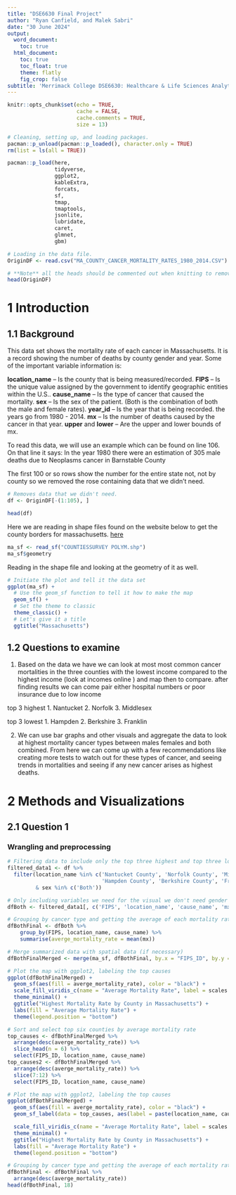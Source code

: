 ```yaml
---
title: "DSE6630 Final Project"
author: "Ryan Canfield, and Malek Sabri"
date: "30 June 2024"
output:
  word_document:
    toc: true
  html_document:
    toc: true
    toc_float: true
    theme: flatly
    fig_crop: false
subtitle: 'Merrimack College DSE6630: Healthcare & Life Sciences Analytics'
---
```


```r
knitr::opts_chunk$set(echo = TRUE,
                      cache = FALSE,
                      cache.comments = TRUE,
                      size = 13)
```

```r
# Cleaning, setting up, and loading packages.
pacman::p_unload(pacman::p_loaded(), character.only = TRUE)
rm(list = ls(all = TRUE))

pacman::p_load(here,
               tidyverse, 
               ggplot2, 
               kableExtra,
               forcats,
               sf,
               tmap,
               tmaptools,
               jsonlite, 
               lubridate, 
               caret,
               glmnet, 
               gbm)

```

```r
# Loading in the data file.
OriginDF <- read.csv("MA_COUNTY_CANCER_MORTALITY_RATES_1980_2014.CSV")

# **Note** all the heads should be commented out when knitting to remove extra tables this is just a way to confirm and see if the code is working.
head(OriginDF)

```
# 1 Introduction
## 1.1 Background
This data set shows the mortality rate of each cancer in Massachusetts. It is a record showing the number of deaths by county gender and year. Some of the important variable information is:

__location_name__  -- Is the county that is being measured/recorded.
__FIPS__ -- Is the unique value assigned by the government to identify geographic entities within the U.S..
__cause_name__ -- Is the type of cancer that caused the mortality.
__sex__ -- Is the sex of the patient. (Both is the combination of both the male and female rates).
__year_id__ -- Is the year that is being recorded. the years go from 1980 - 2014.
__mx__ -- Is the number of deaths caused by the cancer in that year.
__upper__ and __lower__ -- Are the upper and lower bounds of mx.

To read this data, we will use an example which can be found on line 106. On that line it says:
In the year 1980 there were an estimation of 305 male deaths due to Neoplasms cancer in Barnstable County	

The first 100 or so rows show the number for the entire state not, not by county so we removed the rose containing data that we didn't need.
```r
# Removes data that we didn't need.
df <- OriginDF[-(1:105), ]

head(df)
```
Here we are reading in shape files found on the website below to get the county borders for massachusetts.
[here](https://www.mass.gov/info-details/massgis-data-counties?_gl=1*1atxnmf*_ga*MTAyOTc5ODQ4LjE3MTk2MTk0NDU.*_ga_MCLPEGW7WM*MTcxOTYxOTU2Ny4xLjEuMTcxOTYxOTU3Ni4wLjAuMA..#downloads-) 

```r
ma_sf <- read_sf("COUNTIESSURVEY POLYM.shp") 
ma_sf$geometry

```

Reading in the shape file and looking at the geometry of it as well.
```r
# Initiate the plot and tell it the data set
ggplot(ma_sf) +
  # Use the geom_sf function to tell it how to make the map
  geom_sf() +
  # Set the theme to classic
  theme_classic() +
  # Let's give it a title
  ggtitle("Massachusetts")

```
## 1.2 Questions to examine 

1. Based on the data we have we can look at most most common cancer mortalities in the three counties with the lowest income compared to the highest income (look at incomes online ) and map then to compare. after finding results we can come pair either hospital numbers or poor insurance due to low income

top 3 highest
1. Nantucket
2. Norfolk
3. Middlesex

top 3 lowest
1. Hampden 
2. Berkshire
3. Franklin

2. We can use bar graphs and other visuals and aggregate the data to look at highest mortality cancer types between males females and both combined. From here we can come up with a few recommendations like creating more tests to watch out for these types of cancer, and seeing trends in mortalities and seeing if any new cancer arises as highest deaths.

# 2 Methods and Visualizations 
## 2.1 Question 1
### Wrangling and preprocessing
```r
# Filtering data to include only the top three highest and top three lowest counties based on income. (We found these by researching)
filtered_data1 <- df %>%
  filter(location_name %in% c('Nantucket County', 'Norfolk County', 'Middlesex County', 
                              'Hampden County', 'Berkshire County', 'Franklin County') 
         & sex %in% c('Both'))

# Only including variables we need for the visual we don't need gender since it is all the same and we do not need year since we will be grouping the data next.
dfBoth <- filtered_data1[, c('FIPS', 'location_name', 'cause_name', 'mx')]  

# Grouping by cancer type and getting the average of each mortality rate from each year.
dfBothFinal <- dfBoth %>%
    group_by(FIPS, location_name, cause_name) %>%
    summarise(averge_mortality_rate = mean(mx)) 
```

```r
# Merge summarized data with spatial data (if necessary)
dfBothFinalMerged <- merge(ma_sf, dfBothFinal, by.x = "FIPS_ID", by.y = "FIPS", all.x = TRUE)

# Plot the map with ggplot2, labeling the top causes
ggplot(dfBothFinalMerged) +
  geom_sf(aes(fill = averge_mortality_rate), color = "black") +
  scale_fill_viridis_c(name = "Average Mortality Rate", label = scales::comma) +
  theme_minimal() +
  ggtitle("Highest Mortality Rate by County in Massachusetts") +
  labs(fill = "Average Mortality Rate") +
  theme(legend.position = "bottom")

# Sort and select top six counties by average mortality rate
top_causes <- dfBothFinalMerged %>%
  arrange(desc(averge_mortality_rate)) %>%
  slice_head(n = 6) %>%
  select(FIPS_ID, location_name, cause_name)
top_causes2 <- dfBothFinalMerged %>%
  arrange(desc(averge_mortality_rate)) %>%
  slice(7:12) %>%
  select(FIPS_ID, location_name, cause_name)

# Plot the map with ggplot2, labeling the top causes
ggplot(dfBothFinalMerged) +
  geom_sf(aes(fill = averge_mortality_rate), color = "black") +
  geom_sf_label(data = top_causes, aes(label = paste(location_name, cause_name, top_causes2$cause_name, sep = "\n")), size = 2.5) +  

  scale_fill_viridis_c(name = "Average Mortality Rate", label = scales::comma) +
  theme_minimal() +
  ggtitle("Highest Mortality Rate by County in Massachusetts") +
  labs(fill = "Average Mortality Rate") +
  theme(legend.position = "bottom")

```

```r
# Grouping by cancer type and getting the average of each mortality rate from each year.
dfBothFinal <- dfBothFinal %>%
  arrange(desc(averge_mortality_rate))
head(dfBothFinal, 18)
```
